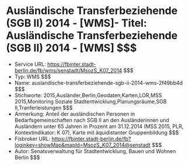 # Ausländische Transferbeziehende (SGB II) 2014 - [WMS]- Titel: Ausländische Transferbeziehende (SGB II) 2014 - [WMS] $$$
- Service URL: https://fbinter.stadt-berlin.de/fb/wms/senstadt/MsozS_K07_2014 $$$
- Typ: WMS $$$
- Name: auslandische-transferbeziehende-sgb-ii-2014-wms-2f49bb4d $$$
- Stichworte: 2015,Ausländer,Berlin,Geodaten,Karten,LOR,MSS 2015,Monitoring Soziale Stadtentwicklung,Planungsräume,SGB II,Tranferleistungen $$$
- Anmerkung: Anteil der ausländischen Personen in Bedarfsgemeinschaften nach SGB II an den Ausländerinnen und Ausländern unter 65 Jahren in Prozent am 31.12.2014 (MSS 2015, PLR, Kontextindikator: K 07), Karte mit äquidistanter Gruppenbildung $$$
- Fisbroker URL: https://fbinter.stadt-berlin.de/fb?loginkey=showMap&mapId=MsozS_K07_2014@senstadt $$$
- Autor: Senatsverwaltung für Stadtentwicklung, Bauen und Wohnen Berlin $$$
